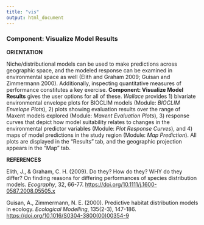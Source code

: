 ```yaml
---
title: "vis"
output: html_document
---
```


### **Component: Visualize Model Results**

**ORIENTATION**

Niche/distributional models can be used to make predictions across geographic space, and the modeled response can be examined in environmental space as well (Elith and Graham 2009; Guisan and Zimmermann 2000). Additionally, inspecting quantitative measures of performance constitutes a key exercise. **Component: Visualize Model Results** gives the user options for all of these. *Wallace* provides 1) bivariate environmental envelope plots for BIOCLIM models (Module: *BIOCLIM Envelope Plots*), 2) plots showing evaluation results over the range of Maxent models explored (Module: *Maxent Evaluation Plots*), 3) response curves that depict how model suitability relates to changes in the environmental predictor variables (Module: *Plot Response Curves*), and 4) maps of model predictions in the study region (Module: *Map Prediction*). All plots are displayed in the “Results” tab, and the geographic projection appears in the “Map” tab.


**REFERENCES**

Elith, J., & Graham, C. H. (2009). Do they? How do they? WHY do they differ? On finding reasons for differing performances of species distribution models. *Ecography*, 32, 66-77. <a href="https://doi.org/10.1111/j.1600-0587.2008.05505.x" target="_blank">https://doi.org/10.1111/j.1600-0587.2008.05505.x</a>

Guisan, A., Zimmermann, N. E. (2000). Predictive habitat distribution models in ecology. *Ecological Modelling*, 135(2-3), 147-186. <a href="https://doi.org/10.1016/S0304-3800(00)00354-9" target="_blank">https://doi.org/10.1016/S0304-3800(00)00354-9</a>
